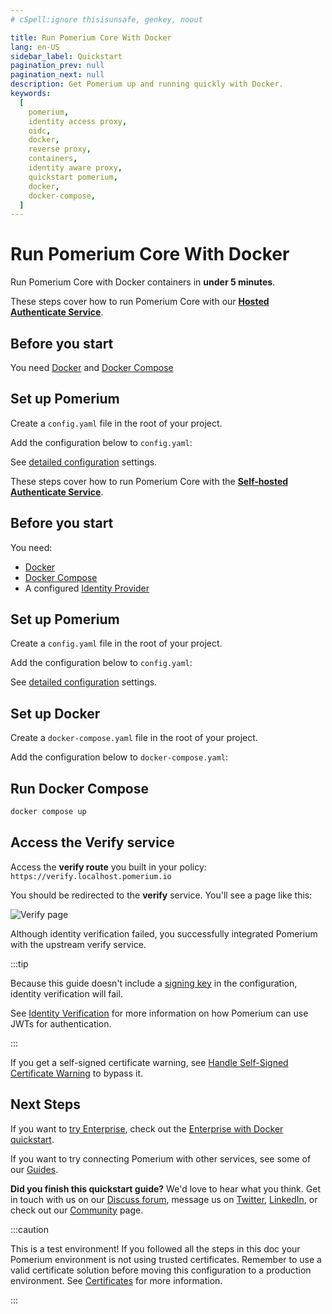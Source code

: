 ```yaml
---
# cSpell:ignore thisisunsafe, genkey, noout

title: Run Pomerium Core With Docker
lang: en-US
sidebar_label: Quickstart
pagination_prev: null
pagination_next: null
description: Get Pomerium up and running quickly with Docker.
keywords:
  [
    pomerium,
    identity access proxy,
    oidc,
    docker,
    reverse proxy,
    containers,
    identity aware proxy,
    quickstart pomerium,
    docker,
    docker-compose,
  ]
---
```



# Run Pomerium Core With Docker

Run Pomerium Core with Docker containers in **under 5 minutes**.

<Tabs>
<TabItem value="Hosted Pomerium" label="Hosted Pomerium">

These steps cover how to run Pomerium Core with our [**Hosted Authenticate Service**](/docs/capabilities/hosted-authenticate-service).

## Before you start

You need [Docker] and [Docker Compose]

## Set up Pomerium

Create a `config.yaml` file in the root of your project.

Add the configuration below to `config.yaml`:

<HostedConfigDocker />

See [detailed configuration](/docs/reference/) settings.

</TabItem>
<TabItem value="Self-hosted Pomerium" label="Self-hosted Pomerium">

These steps cover how to run Pomerium Core with the [**Self-hosted Authenticate Service**](/docs/capabilities/self-hosted-authenticate-service).

## Before you start

You need:
- [Docker]
- [Docker Compose]
- A configured [Identity Provider](/docs/identity-providers)

## Set up Pomerium

Create a `config.yaml` file in the root of your project.

Add the configuration below to `config.yaml`:

<SelfHostedConfigDocker />

See [detailed configuration](/docs/reference/) settings.

</TabItem>
</Tabs>

## Set up Docker

Create a `docker-compose.yaml` file in the root of your project.

Add the configuration below to `docker-compose.yaml`:

<DockerCompose />

## Run Docker Compose

```bash
docker compose up
```

## Access the Verify service

Access the **verify route** you built in your policy: `https://verify.localhost.pomerium.io`

You should be redirected to the **verify** service. You'll see a page like this:

![Verify page](./img/quickstart/verify-service.png)

Although identity verification failed, you successfully integrated Pomerium with the upstream verify service.

:::tip

Because this guide doesn't include a [signing key](/docs/reference/signing-key) in the configuration, identity verification will fail.

See [Identity Verification](/docs/capabilities/getting-users-identity) for more information on how Pomerium can use JWTs for authentication.

:::

If you get a self-signed certificate warning, see [Handle Self-Signed Certificate Warning](/docs/internals/troubleshooting#handle-self-signed-certificate-warning) to bypass it.

## Next Steps

If you want to [try Enterprise](https://www.pomerium.com/enterprise-sales/), check out the [Enterprise with Docker quickstart](/docs/deploy/enterprise/quickstart).

If you want to try connecting Pomerium with other services, see some of our [Guides](/docs/guides).

**Did you finish this quickstart guide?** We'd love to hear what you think. Get in touch with us on our [Discuss forum](https://discuss.pomerium.com/), message us on [Twitter](https://twitter.com/pomerium_io), [LinkedIn](https://www.linkedin.com/company/pomerium-inc), or check out our [Community](https://www.pomerium.com/docs/community) page.

:::caution

This is a test environment! If you followed all the steps in this doc your Pomerium environment is not using trusted certificates. Remember to use a valid certificate solution before moving this configuration to a production environment. See [Certificates](/docs/concepts/certificates) for more information.

:::

[configuration file]: /docs/reference
[container images]: https://hub.docker.com/r/pomerium/pomerium
[docker]: https://docs.docker.com/install/
[docker compose]: https://docs.docker.com/compose/install/
